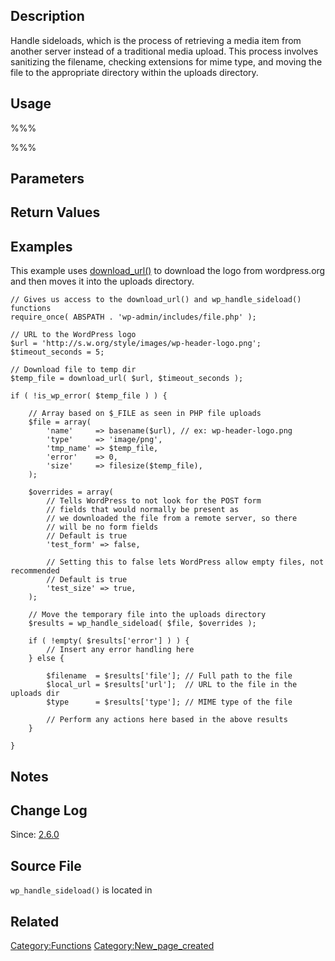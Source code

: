 {{Stub}}
{{Languages|
{{en|Function_Reference/wp_handle_sideload}}
{{ja|関数リファレンス/wp_handle_sideload}}
}}
== Description ==

Handle sideloads, which is the process of retrieving a media item from another server instead of a traditional media upload. This process involves sanitizing the filename, checking extensions for mime type, and moving the file to the appropriate directory within the uploads directory.

== Usage ==
%%%<?php wp_handle_sideload( &$file, $overrides, $time ); ?>%%%
== Parameters ==

{{Parameter|$file|array|an array similar to that of a PHP <tt>$_FILES</tt> POST array|required}}
{{Parameter|$overrides|array|An associative array of names &#61;&gt; values to override default variables with <tt>extract&#40; $overrides, EXTR_OVERWRITE &#41;</tt>.|optional|<tt>false</tt>}}
{{Parameter|$time|string|Time formatted in 'yyyy/mm', gets passed to [[Function_Reference/wp_upload_dir|wp_upload_dir()]] to override the default upload directory.|optional|<tt>null</tt>}}

== Return Values ==
{{Return||array|On success, returns an associative array of file attributes. On failure, returns the return of the upload error handler, which by default would be <tt>array( 'error' &#61;> $message )</tt>.}}

== Examples ==

This example uses [[Function_Reference/download_url|download_url()]] to download the logo from wordpress.org and then moves it into the uploads directory.  

<pre>
// Gives us access to the download_url() and wp_handle_sideload() functions
require_once( ABSPATH . 'wp-admin/includes/file.php' );

// URL to the WordPress logo
$url = 'http://s.w.org/style/images/wp-header-logo.png';
$timeout_seconds = 5;

// Download file to temp dir
$temp_file = download_url( $url, $timeout_seconds );

if ( !is_wp_error( $temp_file ) ) {

	// Array based on $_FILE as seen in PHP file uploads
	$file = array(
		'name'     => basename($url), // ex: wp-header-logo.png
		'type'     => 'image/png',
		'tmp_name' => $temp_file,
		'error'    => 0,
		'size'     => filesize($temp_file),
	);

	$overrides = array(
		// Tells WordPress to not look for the POST form
		// fields that would normally be present as
		// we downloaded the file from a remote server, so there
		// will be no form fields
		// Default is true
		'test_form' => false,

		// Setting this to false lets WordPress allow empty files, not recommended
		// Default is true
		'test_size' => true,
	);

	// Move the temporary file into the uploads directory
	$results = wp_handle_sideload( $file, $overrides );

	if ( !empty( $results['error'] ) ) {
		// Insert any error handling here
	} else {

		$filename  = $results['file']; // Full path to the file
		$local_url = $results['url'];  // URL to the file in the uploads dir
		$type      = $results['type']; // MIME type of the file

		// Perform any actions here based in the above results
	}

}
</pre>

== Notes ==

== Change Log ==

Since: [[Version 2.6|2.6.0]]

== Source File ==

<tt>wp_handle_sideload()</tt> is located in {{Trac|wp-admin/includes/file.php}}

== Related ==

{{Upload Tags}}

{{Tag Footer}}

[[Category:Functions]]

[[Category:New_page_created]]